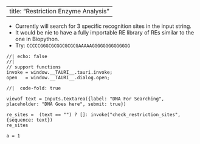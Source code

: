 

---
title: "Restriction Enzyme Analysis"
---


- Currently will search for 3 specific recognition sites in the input string.
- It would be nie to have a fully importable RE library of REs similar to the one in Biopython.
- Try: `CCCCCGGGCGCGGCGCGCGAAAAAGGGGGGGGGGGGGG`


```ojs
//| echo: false
//| 
// support functions
invoke = window.__TAURI__.tauri.invoke;
open   = window.__TAURI__.dialog.open;
```

```ojs
//|  code-fold: true

viewof text = Inputs.textarea({label: "DNA For Searching", placeholder: "DNA Goes here", submit: true})

re_sites =  (text == "") ? []: invoke("check_restriction_sites", {sequence: text})
re_sites

```


```ojs

a = 1
 
```